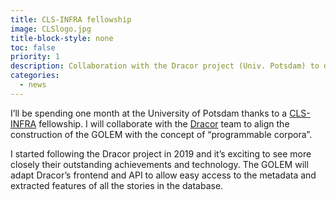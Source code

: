 ```yaml
---
title: CLS-INFRA fellowship
image: CLSlogo.jpg
title-block-style: none
toc: false
priority: 1
description: Collaboration with the Dracor project (Univ. Potsdam) to design GOLEM as programmable corpora.
categories:
  - news
---
```


I'll be spending one month at the University of Potsdam thanks to a [CLS-INFRA](https://clsinfra.io) fellowship. I will collaborate with the [Dracor](https://dracor.org) team to align the construction of the GOLEM with the concept of "programmable corpora".

I started following the Dracor project in 2019 and it's exciting to see more closely their outstanding achievements and technology. The GOLEM will adapt Dracor's frontend and API to allow easy access to the metadata and extracted features of all the stories in the database.